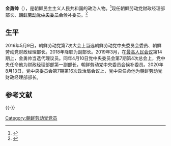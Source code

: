 {{Infobox officeholder
| 图像        = 
| 图像说明    = 
| 职务1       = 朝鲜劳动党财政经理部部长
| 就任日期1   = 2020年8月13日
| 卸任日期1   = 
| 前任1       = 韩光相
| 继任1       = 
| 职务2       = [[朝鲜劳动党中央委员会|朝鲜劳动党中央委员会]]候补委员
| 就任日期2   = 2019年4月 
| 卸任日期2   = 
| 前任2       = 
| 继任2       = 
| 职务3       = [[最高人民会议|最高人民会议]]代理议员
| 就任日期3   = 2019年3月 
| 卸任日期3   = 
| 前任3       = 
| 继任3       = 
| 职务4       = 
| 就任日期4   = 
| 卸任日期4   = 
| 前任4       = 
| 继任4       = 
| 姓名        = 金勇帅
| 原名        = 
| 出生日期    = <!-- {{birth date and age|||}} 或 {{birth year and age|}}  -->
| 出生地点    = {{DPRK}}
| 逝世日期    = <!-- {{death date and age|}}（死亡在前，出生在后）{{death year and age| }} -->
| 逝世地点    = 
| 政党        = {{WPK}}
| 职业        = 官员
| 父母        = 
| 配偶        = <!--{{marriage|姓名|}} -->
| 子女        = 
| 亲属        = 
| 信仰        = 
| 母校        = 
| 网站        = 
| 签名        = 
| 脚注        = 
}}
'''金勇帅'''（{{lang-ko|김용수}}），是朝鲜民主主义人民共和国的政治人物。<ref>{{cite news |title=时隔两月后首次公开露面 胞妹金与正陪同金正恩视察灾区重建工作 |url=https://new.qq.com/omn/20201004/20201004A070UK00.html |accessdate=2021-01-14 |work=腾讯网 |date=2020-10-04}}</ref>现任朝鲜劳动党财政经理部部长、[[朝鲜劳动党中央委员会|朝鲜劳动党中央委员会]]候补委员。<ref>{{cite news |title=金正恩视察金化郡灾后重建工地 |url=https://new.qq.com/omn/20201002/20201002A05O2C00.html |accessdate=2021-01-14 |work=腾讯网 |date=2020-10-02}}</ref>

==生平==
2016年5月9日，朝鲜劳动党第7次大会上当选朝鲜劳动党中央委员会委员、朝鲜劳动党财政经理部长。2018年降职为副部长。2019年3月，在[[最高人民会议|最高人民会议]]第14期上，金勇帅当选代理议员。同年4月10日党中央委员会第7期第4次总会上，党中央任命他为财政经理部部第一副部长，朝鲜劳动党中央委员会候补委员。2020年8月13日，党中央委员会第7期第16次政治局会议上，党中央任命他为朝鲜劳动党财政经理部部长。

==参考文献==
{{reflist}}

{{-}}
{{start box}}
{{s-ppo}}
{{s-before|韩光相}}
{{s-title|朝鲜劳动党财政经理部部长|2016年5月－2018年}}
{{s-after|韩光相}}
{{s-before|韩光相}}
{{s-title|朝鲜劳动党财政经理部部长|2020年8月－}}
{{s-inc}}

{{DEFAULTSORT:Jin金勇帅}}
[[Category:朝鲜劳动党党员|Category:朝鲜劳动党党员]]